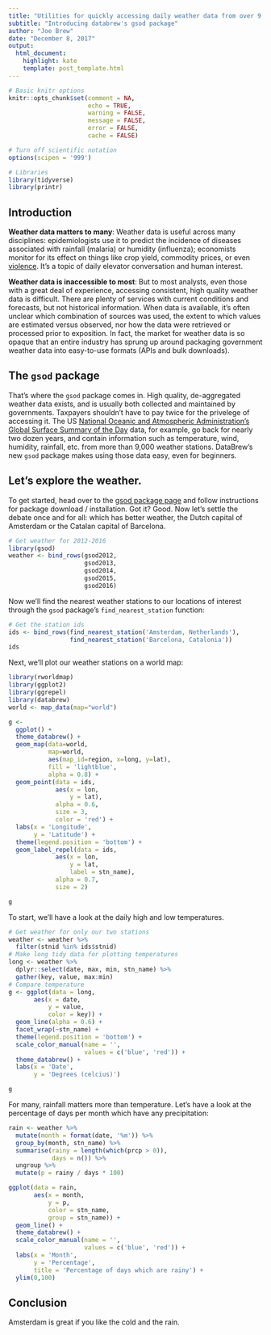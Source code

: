 ```yaml
---
title: "Utilities for quickly accessing daily weather data from over 9,000 stations"
subtitle: "Introducing databrew's gsod package"
author: "Joe Brew"
date: "December 8, 2017"
output:
  html_document:
    highlight: kate
    template: post_template.html
---
```


```r
# Basic knitr options
knitr::opts_chunk$set(comment = NA, 
                      echo = TRUE, 
                      warning = FALSE, 
                      message = FALSE, 
                      error = FALSE, 
                      cache = FALSE)

# Turn off scientific notation
options(scipen = '999')

# Libraries
library(tidyverse)
library(printr)
```

## Introduction  

**Weather data matters to many**: Weather data is useful across many disciplines: epidemiologists use it to predict the incidence of diseases associated with rainfall (malaria) or humidity (influenza); economists monitor for its effect on things like crop yield, commodity prices, or even [violence](http://www.nytimes.com/2013/09/01/opinion/sunday/weather-and-violence.html). It's a topic of daily elevator conversation and human interest. 

**Weather data is inaccessible to most**: But to most analysts, even those with a great deal of experience, accessing consistent, high quality weather data is difficult. There are plenty of services with current conditions and forecasts, but not historical information. When data is available, it's often unclear which combination of sources was used, the extent to which values are estimated versus observed, nor how the data were retrieved or processed prior to exposition. In fact, the market for weather data is so opaque that an entire industry has sprung up around packaging government weather data into easy-to-use formats (APIs and bulk downloads).

## The `gsod` package

That's where the `gsod` package comes in. High quality, de-aggregated weather data exists, and is usually both collected and maintained by governments. Taxpayers shouldn't have to pay twice for the privelege of accessing it. The US [National Oceanic and Atmospheric Administration's](https://data.noaa.gov/) [Global Surface Summary of the Day](https://data.noaa.gov/dataset/global-surface-summary-of-the-day-gsod) data, for example, go back for nearly two dozen years, and contain information such as temperature, wind, humidity, rainfall, etc. from more than 9,000 weather stations. DataBrew's new `gsod` package makes using those data easy, even for beginners.

## Let's explore the weather.  

To get started, head over to the [gsod package page](https://github.com/databrew/gsod) and follow instructions for package download / installation. Got it? Good. Now let's settle the debate once and for all: which has better weather, the Dutch capital of Amsterdam or the Catalan capital of Barcelona.

```r
# Get weather for 2012-2016
library(gsod)
weather <- bind_rows(gsod2012,
                     gsod2013,
                     gsod2014,
                     gsod2015,
                     gsod2016)
```

Now we'll find the nearest weather stations to our locations of interest through the `gsod` package's `find_nearest_station` function:

```r

# Get the station ids
ids <- bind_rows(find_nearest_station('Amsterdam, Netherlands'),
                 find_nearest_station('Barcelona, Catalonia'))
ids
```

Next, we'll plot our weather stations on a world map:

```r

library(rworldmap)
library(ggplot2)
library(ggrepel)
library(databrew)
world <- map_data(map="world")

g <- 
  ggplot() + 
  theme_databrew() +
  geom_map(data=world, 
           map=world,
           aes(map_id=region, x=long, y=lat),
           fill = 'lightblue',
           alpha = 0.8) +
  geom_point(data = ids,
             aes(x = lon,
                 y = lat),
             alpha = 0.6,
             size = 3,
             color = 'red') +
  labs(x = 'Longitude',
       y = 'Latitude') +
  theme(legend.position = 'bottom') +
  geom_label_repel(data = ids,
             aes(x = lon,
                 y = lat,
                 label = stn_name),
             alpha = 0.7,
             size = 2)
```

<div class="row">
<div class="3u 12u(narrower)">
</div>
<div class="6u 12u(narrower)">
<div class="image featured">

```r
g
```

</div>  
</div>
<div class="3u 12u(narrower)">
</div>
</div>

To start, we'll have a look at the daily high and low temperatures. 


```r

# Get weather for only our two stations
weather <- weather %>%
  filter(stnid %in% ids$stnid)
# Make long tidy data for plotting temperatures
long <- weather %>%
  dplyr::select(date, max, min, stn_name) %>%
  gather(key, value, max:min)
# Compare temperature
g <- ggplot(data = long,
       aes(x = date,
           y = value,
           color = key)) +
  geom_line(alpha = 0.6) +
  facet_wrap(~stn_name) +
  theme(legend.position = 'bottom') +
  scale_color_manual(name = '',
                     values = c('blue', 'red')) +
  theme_databrew() +
  labs(x = 'Date',
       y = 'Degrees (celcius)')
```

<div class="row">
<div class="3u 12u(narrower)">
</div>
<div class="6u 12u(narrower)">
<div class="image featured">

```r
g
```

</div>  
</div>
<div class="3u 12u(narrower)">
</div>
</div>



For many, rainfall matters more than temperature. Let's have a look at the percentage of days per month which have any precipitation:

```r
rain <- weather %>%
  mutate(month = format(date, '%m')) %>%
  group_by(month, stn_name) %>%
  summarise(rainy = length(which(prcp > 0)),
            days = n()) %>%
  ungroup %>%
  mutate(p = rainy / days * 100)

ggplot(data = rain,
       aes(x = month,
           y = p,
           color = stn_name,
           group = stn_name)) +
  geom_line() +
  theme_databrew() +
  scale_color_manual(name = '',
                     values = c('blue', 'red')) +
  labs(x = 'Month',
       y = 'Percentage',
       title = 'Percentage of days which are rainy') +
  ylim(0,100)
```


## Conclusion

Amsterdam is great if you like the cold and the rain.